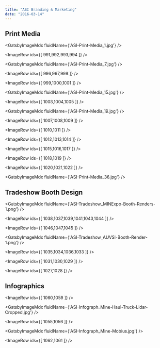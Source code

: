 ```yaml
---
title: "ASI Branding & Marketing"
date: "2016-03-14"
---
```



## Print Media

<GatsbyImageMdx fluidName={'ASI-Print-Media_1.jpg'} />

<ImageRow ids={[ 991,992,993,994 ]} />

<GatsbyImageMdx fluidName={'ASI-Print-Media_7.jpg'} />

<ImageRow ids={[ 996,997,998 ]} />

<ImageRow ids={[ 999,1000,1001 ]} />

<GatsbyImageMdx fluidName={'ASI-Print-Media_15.jpg'} />

<ImageRow ids={[ 1003,1004,1005 ]} />

<GatsbyImageMdx fluidName={'ASI-Print-Media_19.jpg'} />

<ImageRow ids={[ 1007,1008,1009 ]} />

<ImageRow ids={[ 1010,1011 ]} />

<ImageRow ids={[ 1012,1013,1014 ]} />

<ImageRow ids={[ 1015,1016,1017 ]} />

<ImageRow ids={[ 1018,1019 ]} />

<ImageRow ids={[ 1020,1021,1022 ]} />

<GatsbyImageMdx fluidName={'ASI-Print-Media_36.jpg'} />

## Tradeshow Booth Design

<GatsbyImageMdx fluidName={'ASI-Tradeshow_MINExpo-Booth-Renders-1.png'} />

<ImageRow ids={[ 1038,1037,1039,1041,1043,1044 ]} />

<ImageRow ids={[ 1046,1047,1045 ]} />

<GatsbyImageMdx fluidName={'ASI-Tradeshow_AUVSI-Booth-Render-1.png'} />

<ImageRow ids={[ 1035,1034,1036,1033 ]} />

<ImageRow ids={[ 1031,1030,1029 ]} />

<ImageRow ids={[ 1027,1028 ]} />

## Infographics

<ImageRow ids={[ 1060,1059 ]} />

<GatsbyImageMdx fluidName={'ASI-Infograph_Mine-Haul-Truck-Lidar-Cropped.jpg'} />

<ImageRow ids={[ 1055,1056 ]} />

<GatsbyImageMdx fluidName={'ASI-Infograph_Mine-Mobius.jpg'} />

<ImageRow ids={[ 1062,1061 ]} />
